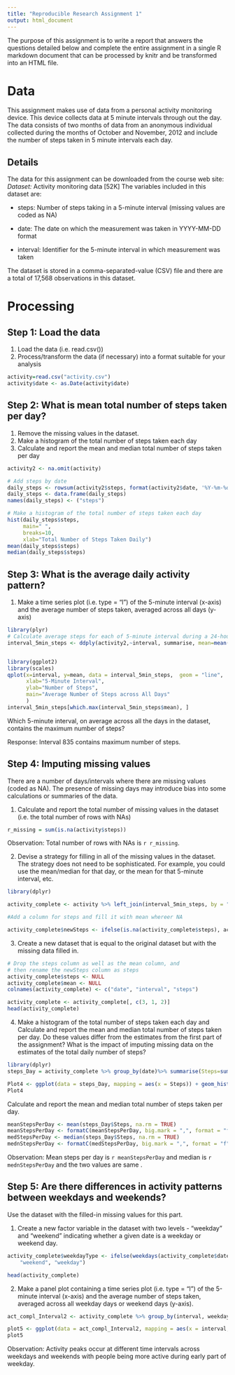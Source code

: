 ```yaml
---
title: "Reproducible Research Assignment 1"
output: html_document
---
```


The purpose of this assignment is to write a
report that answers the questions detailed below and complete the entire assignment in a single R markdown document that can be processed by knitr and be transformed into an HTML file.

# Data
This assignment makes use of data from a personal activity monitoring device.
This device collects data at 5 minute intervals through out the day. The data
consists of two months of data from an anonymous individual collected during
the months of October and November, 2012 and include the number of steps
taken in 5 minute intervals each day.

## Details
The data for this assignment can be downloaded from the course web site:
*Dataset:* Activity monitoring data [52K]
The variables included in this dataset are:

* steps: Number of steps taking in a 5-minute interval (missing values are
coded as NA)

* date: The date on which the measurement was taken in YYYY-MM-DD
format

* interval: Identifier for the 5-minute interval in which measurement was
taken

The dataset is stored in a comma-separated-value (CSV) file and there are a
total of 17,568 observations in this dataset.


# Processing
## Step 1: Load the data
1. Load the data (i.e. read.csv())
2. Process/transform the data (if necessary) into a format suitable for your
analysis

```r

activity=read.csv("activity.csv")
activity$date <- as.Date(activity$date) 

```

## Step 2: What is mean total number of steps taken per day?
1. Remove the missing values in the dataset.
2. Make a histogram of the total number of steps taken each day
3. Calculate and report the mean and median total number of steps taken
per day


```r
activity2 <- na.omit(activity) 

# Add steps by date
daily_steps <- rowsum(activity2$steps, format(activity2$date, '%Y-%m-%d')) 
daily_steps <- data.frame(daily_steps) 
names(daily_steps) <- ("steps") 

# Make a histogram of the total number of steps taken each day
hist(daily_steps$steps, 
     main=" ",
     breaks=10,
     xlab="Total Number of Steps Taken Daily")
mean(daily_steps$steps)
median(daily_steps$steps)

```

## Step 3: What is the average daily activity pattern?
1. Make a time series plot (i.e. type = "l") of the 5-minute interval (x-axis)
and the average number of steps taken, averaged across all days (y-axis)



```r
library(plyr)
# Calculate average steps for each of 5-minute interval during a 24-hour period
interval_5min_steps <- ddply(activity2,~interval, summarise, mean=mean(steps))


library(ggplot2)
library(scales)
qplot(x=interval, y=mean, data = interval_5min_steps,  geom = "line",
      xlab="5-Minute Interval",
      ylab="Number of Steps",
      main="Average Number of Steps across All Days"
      )
interval_5min_steps[which.max(interval_5min_steps$mean), ]
```

Which 5-minute interval, on average across all the days in the dataset,
contains the maximum number of steps?

Response: Interval 835 contains maximum number of steps.

## Step 4: Imputing missing values
There are a number of days/intervals where there are missing values
(coded as NA). The presence of missing days may introduce bias into some
calculations or summaries of the data.

1. Calculate and report the total number of missing values in the dataset
(i.e. the total number of rows with NAs)

```r
r_missing = sum(is.na(activity$steps))
```

Observation: Total number of rows with NAs is `r r_missing`. 



2. Devise a strategy for filling in all of the missing values in the dataset. The
strategy does not need to be sophisticated. For example, you could use
the mean/median for that day, or the mean for that 5-minute interval, etc.

```r
library(dplyr)

activity_complete <- activity %>% left_join(interval_5min_steps, by = "interval")

#Add a column for steps and fill it with mean whereer NA

activity_complete$newSteps <- ifelse(is.na(activity_complete$steps), activity_complete$mean, activity_complete$steps)


```




3. Create a new dataset that is equal to the original dataset but with the
missing data filled in.

```r
# Drop the steps column as well as the mean column, and
# then rename the newSteps column as steps
activity_complete$steps <- NULL
activity_complete$mean <- NULL
colnames(activity_complete) <- c("date", "interval", "steps")

activity_complete <- activity_complete[, c(3, 1, 2)]
head(activity_complete)

```

4. Make a histogram of the total number of steps taken each day and Calculate
and report the mean and median total number of steps taken per day. Do
these values differ from the estimates from the first part of the assignment?
What is the impact of imputing missing data on the estimates of the total
daily number of steps?

```r
library(dplyr)
steps_Day = activity_complete %>% group_by(date)%>% summarise(Steps=sum(steps))

Plot4 <- ggplot(data = steps_Day, mapping = aes(x = Steps)) + geom_histogram(fill = "red", colour = "black") + scale_x_continuous("Steps per Day", labels = comma) + scale_y_continuous("Frequency") + ggtitle("Total Number of Steps Per Day - Cleansed")
Plot4


```

Calculate and report the mean and median total number of steps taken per day.


```r
meanStepsPerDay <- mean(steps_Day$Steps, na.rm = TRUE)
meanStepsPerDay <- formatC(meanStepsPerDay, big.mark = ",", format = "f", digits = 0)
medStepsPerDay <- median(steps_Day$Steps, na.rm = TRUE)
mednStepsPerDay <- formatC(medStepsPerDay, big.mark = ",", format = "f", digits = 0)


```

Observation: Mean steps per day is `r meanStepsPerDay` and median is `r mednStepsPerDay` and the two values are same . 



## Step 5: Are there differences in activity patterns between weekdays and weekends?

Use the dataset with the filled-in missing values for this part.

1. Create a new factor variable in the dataset with two levels - "weekday"
and "weekend" indicating whether a given date is a weekday or weekend day.



```r
activity_complete$weekdayType <- ifelse(weekdays(activity_complete$date) %in% c("Satuday", "Sunday"), 
    "weekend", "weekday")

head(activity_complete)


```


2. Make a panel plot containing a time series plot (i.e. type = "l") of the
5-minute interval (x-axis) and the average number of steps taken, averaged
across all weekday days or weekend days (y-axis). 


```r
act_compl_Interval2 <- activity_complete %>% group_by(interval, weekdayType) %>% summarise(meanSteps = mean(steps, na.rm = TRUE))

plot5 <- ggplot(data = act_compl_Interval2, mapping = aes(x = interval, y = meanSteps)) +  geom_line() + facet_grid(weekdayType ~ .) + scale_x_continuous("Interval (Days)", breaks = seq(min(act_compl_Interval2$interval), max(act_compl_Interval2$interval), 100)) + scale_y_continuous("Average Number of Steps") + ggtitle("Average Number of Steps by Interval")
plot5

```

Observation: Activity peaks occur at different time intervals across weekdays and weekends with people being more active during early part of weekday. 

